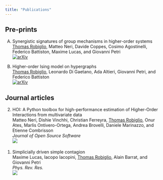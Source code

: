 ```yaml
---
title: "Publications"
---
```


## Pre-prints

A) Synergistic signatures of group mechanisms in higher-order systems<br />
    <u>Thomas Robiglio</u>, Matteo Neri, Davide Coppes, Cosimo Agostinelli, Federico Battiston, Maxime Lucas, and Giovanni Petri<br />
    [![arXiv](https://img.shields.io/badge/arXiv-2401.11588-b31b1b.svg)](https://arxiv.org/abs/2401.11588)<br />

B) Higher-order Ising model on hypergraphs<br />
    <u>Thomas Robiglio</u>, Leonardo Di Gaetano, Ada Altieri, Giovanni Petri, and Federico Battiston<br />
    [![arXiv](https://img.shields.io/badge/arXiv-2411.19618-b31b1b.svg)](https://arxiv.org/abs/2411.19618)<br />

## Journal articles

<ol reversed><li> HOI: A Python toolbox for high-performance estimation of Higher-Order Interactions from multivariate data<br />
    Matteo Neri, Dishie Vinchhi, Christian Ferreyra, <u>Thomas Robiglio</u>, Onur Ates, Marlis Ontivero-Ortega, Andrea Brovelli, Daniele Marinazzo, and Etienne Combrisson<br />
    *Journal of Open Source Software*<br />
    <a href="https://doi.org/10.21105/joss.07360"><img src="https://img.shields.io/badge/DOI-10.21105/joss.07360-blue.svg"></a><br />
</li> <br />
<li> Simplicially driven simple contagion<br />
    Maxime Lucas, Iacopo Iacopini, <u>Thomas Robiglio</u>, Alain Barrat, and Giovanni Petri<br />
    *Phys. Rev. Res.*<br />
    <a href="https://doi.org/10.1103/PhysRevResearch.5.013201"><img src="https://img.shields.io/badge/DOI-10.1103/PhysRevResearch.5.013201-blue.svg"></a><br />
</li> <br />
</ol>